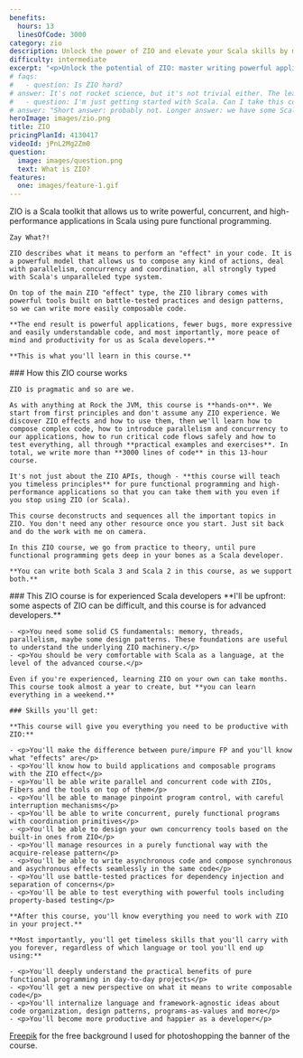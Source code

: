 ```yaml
---
benefits:
  hours: 13
  linesOfCode: 3000
category: zio
description: Unlock the power of ZIO and elevate your Scala skills by mastering parallelism, concurrency, and pure functional programming. This course focuses on one of the most exciting tools in the Scala ecosystem, providing hands-on experience to build robust, high-performance applications.
difficulty: intermediate
excerpt: "<p>Unlock the potential of ZIO: master writing powerful applications with parallelism, concurrency, and pure functional programming</p>"
# faqs:
#   - question: Is ZIO hard?
# answer: It's not rocket science, but it's not trivial either. The learning curve is steep if you're doing it on your own. Materials are scarce. That's why I made this course, to compress your learning time to just a couple of days, with a smooth progression and lots of practice.
#   - question: I'm just getting started with Scala. Can I take this course?
# answer: "Short answer: probably not. Longer answer: we have some Scala starter code at the beginning of the course, but that won't replace the kind of experience we need for this course. I recommend you check out the Scala essentials and advanced courses first before coming back here."
heroImage: images/zio.png
title: ZIO
pricingPlanId: 4130417
videoId: jPnL2Mg2Zm0
question:
  image: images/question.png
  text: What is ZIO?
features:
  one: images/feature-1.gif
---
```



<CourseLayout>
  <Fragment slot="question">
    ZIO is a Scala toolkit that allows us to write powerful, concurrent, and high-performance applications in Scala using pure functional programming.

    Zay What?!

    ZIO describes what it means to perform an "effect" in your code. It is a powerful model that allows us to compose any kind of actions, deal with parallelism, concurrency and coordination, all strongly typed with Scala's unparalleled type system.

    On top of the main ZIO "effect" type, the ZIO library comes with powerful tools built on battle-tested practices and design patterns, so we can write more easily composable code.

    **The end result is powerful applications, fewer bugs, more expressive and easily understandable code, and most importantly, more peace of mind and productivity for us as Scala developers.**

    **This is what you'll learn in this course.**

  </Fragment>
  <Fragment slot="feature1">
    ### How this ZIO course works

    ZIO is pragmatic and so are we.

    As with anything at Rock the JVM, this course is **hands-on**. We start from first principles and don't assume any ZIO experience. We discover ZIO effects and how to use them, then we'll learn how to compose complex code, how to introduce parallelism and concurrency to our applications, how to run critical code flows safely and how to test everything, all through **practical examples and exercises**. In total, we write more than **3000 lines of code** in this 13-hour course.

    It's not just about the ZIO APIs, though - **this course will teach you timeless principles** for pure functional programming and high-performance applications so that you can take them with you even if you stop using ZIO (or Scala).

    This course deconstructs and sequences all the important topics in ZIO. You don't need any other resource once you start. Just sit back and do the work with me on camera.

    In this ZIO course, we go from practice to theory, until pure functional programming gets deep in your bones as a Scala developer.

    **You can write both Scala 3 and Scala 2 in this course, as we support both.**

  </Fragment>
  <Fragment slot="skills">
    ### This ZIO course is for experienced Scala developers
    **I'll be upfront: some aspects of ZIO can be difficult, and this course is for advanced developers.**

    - <p>You need some solid CS fundamentals: memory, threads, parallelism, maybe some design patterns. These foundations are useful to understand the underlying ZIO machinery.</p>
    - <p>You should be very comfortable with Scala as a language, at the level of the advanced course.</p>

    Even if you're experienced, learning ZIO on your own can take months. This course took almost a year to create, but **you can learn everything in a weekend.**

    ### Skills you'll get:

    **This course will give you everything you need to be productive with ZIO:**

    - <p>You'll make the difference between pure/impure FP and you'll know what "effects" are</p>
    - <p>You'll know how to build applications and composable programs with the ZIO effect</p>
    - <p>You'll be able write parallel and concurrent code with ZIOs, Fibers and the tools on top of them</p>
    - <p>You'll be able to manage pinpoint program control, with careful interruption mechanisms</p>
    - <p>You'll be able to write concurrent, purely functional programs with coordination primitives</p>
    - <p>You'll be able to design your own concurrency tools based on the built-in ones from ZIO</p>
    - <p>You'll manage resources in a purely functional way with the acquire-release pattern</p>
    - <p>You'll be able to write asynchronous code and compose synchronous and asychronous effects seamlessly in the same code</p>
    - <p>You'll use battle-tested practices for dependency injection and separation of concerns</p>
    - <p>You'll be able to test everything with powerful tools including property-based testing</p>

    **After this course, you'll know everything you need to work with ZIO in your project.**

    **Most importantly, you'll get timeless skills that you'll carry with you forever, regardless of which language or tool you'll end up using:**

    - <p>You'll deeply understand the practical benefits of pure functional programming in day-to-day projects</p>
    - <p>You'll get a new perspective on what it means to write composable code</p>
    - <p>You'll internalize language and framework-agnostic ideas about code organization, design patterns, programs-as-values and more</p>
    - <p>You'll become more productive and happier as a developer</p>

  </Fragment>
    <Fragment slot="thanks">
    <p><a href="https://www.freepik.com">Freepik</a> for the free background I used for photoshopping the banner of the course.</p>

  </Fragment>
</CourseLayout>
